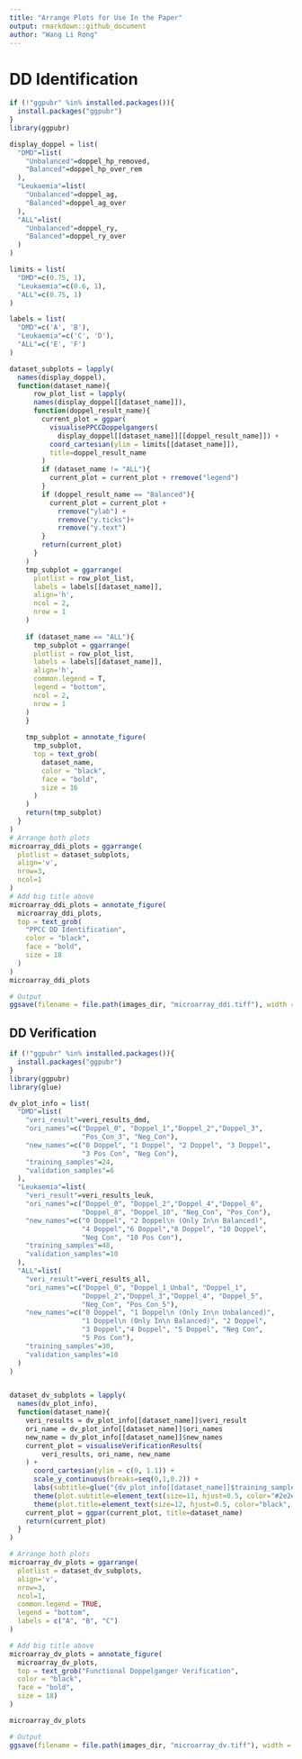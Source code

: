 ```yaml
---
title: "Arrange Plots for Use In the Paper"
output: rmarkdown::github_document
author: "Wang Li Rong"
---
```


# DD Identification

```r
if (!"ggpubr" %in% installed.packages()){
  install.packages("ggpubr")
}
library(ggpubr)

display_doppel = list(
  "DMD"=list(
    "Unbalanced"=doppel_hp_removed,
    "Balanced"=doppel_hp_over_rem
  ),
  "Leukaemia"=list(
    "Unbalanced"=doppel_ag,
    "Balanced"=doppel_ag_over
  ),
  "ALL"=list(
    "Unbalanced"=doppel_ry,
    "Balanced"=doppel_ry_over
  )
)

limits = list(
  "DMD"=c(0.75, 1),
  "Leukaemia"=c(0.6, 1),
  "ALL"=c(0.75, 1)
)

labels = list(
  "DMD"=c('A', 'B'),
  "Leukaemia"=c('C', 'D'),
  "ALL"=c('E', 'F')
)

dataset_subplots = lapply(
  names(display_doppel),
  function(dataset_name){
      row_plot_list = lapply(
      names(display_doppel[[dataset_name]]),
      function(doppel_result_name){
        current_plot = ggpar(
          visualisePPCCDoppelgangers(
            display_doppel[[dataset_name]][[doppel_result_name]]) +
          coord_cartesian(ylim = limits[[dataset_name]]), 
          title=doppel_result_name
        )
        if (dataset_name != "ALL"){
          current_plot = current_plot + rremove("legend")
        }
        if (doppel_result_name == "Balanced"){
          current_plot = current_plot +
            rremove("ylab") +
            rremove("y.ticks")+
            rremove("y.text")
        }
        return(current_plot)
      }
    )
    tmp_subplot = ggarrange(
      plotlist = row_plot_list,
      labels = labels[[dataset_name]],
      align='h',
      ncol = 2, 
      nrow = 1
    ) 
    
    if (dataset_name == "ALL"){
      tmp_subplot = ggarrange(
      plotlist = row_plot_list,
      labels = labels[[dataset_name]],
      align='h',
      common.legend = T,
      legend = "bottom",
      ncol = 2, 
      nrow = 1
    ) 
    }
    
    tmp_subplot = annotate_figure(
      tmp_subplot,
      top = text_grob(
        dataset_name,
        color = "black",
        face = "bold",
        size = 16
      )
    ) 
    return(tmp_subplot)
  }
)
# Arrange both plots
microarray_ddi_plots = ggarrange(
  plotlist = dataset_subplots,
  align='v',
  nrow=3,
  ncol=1
)
# Add big title above
microarray_ddi_plots = annotate_figure(
  microarray_ddi_plots,
  top = text_grob(
    "PPCC DD Identification",
    color = "black",
    face = "bold",
    size = 18
  )
)
microarray_ddi_plots
```

```r
# Output
ggsave(filename = file.path(images_dir, "microarray_ddi.tiff"), width = 10, height = 12, device='tiff')
```


## DD Verification

```r
if (!"ggpubr" %in% installed.packages()){
  install.packages("ggpubr")
}
library(ggpubr)
library(glue)

dv_plot_info = list(
  "DMD"=list(
    "veri_result"=veri_results_dmd,
    "ori_names"=c("Doppel_0", "Doppel_1","Doppel_2","Doppel_3", 
                  "Pos_Con_3", "Neg_Con"),
    "new_names"=c("0 Doppel", "1 Doppel", "2 Doppel", "3 Doppel", 
                  "3 Pos Con", "Neg Con"),
    "training_samples"=24,
    "validation_samples"=6
  ),
  "Leukaemia"=list(
    "veri_result"=veri_results_leuk,
    "ori_names"=c("Doppel_0", "Doppel_2","Doppel_4","Doppel_6",
                  "Doppel_8", "Doppel_10", "Neg_Con", "Pos_Con"),
    "new_names"=c("0 Doppel", "2 Doppel\n (Only In\n Balanced)", 
                  "4 Doppel","6 Doppel","8 Doppel", "10 Doppel", 
                  "Neg Con", "10 Pos Con"),
    "training_samples"=48,
    "validation_samples"=10
  ),
  "ALL"=list(
    "veri_result"=veri_results_all,
    "ori_names"=c("Doppel_0", "Doppel_1_Unbal", "Doppel_1", 
                  "Doppel_2","Doppel_3","Doppel_4", "Doppel_5",
                  "Neg_Con", "Pos_Con_5"),
    "new_names"=c("0 Doppel", "1 Doppel\n (Only In\n Unbalanced)",
                  "1 Doppel\n (Only In\n Balanced)", "2 Doppel",
                  "3 Doppel","4 Doppel", "5 Doppel", "Neg Con", 
                  "5 Pos Con"),
    "training_samples"=30,
    "validation_samples"=10
  )
)


dataset_dv_subplots = lapply(
  names(dv_plot_info),
  function(dataset_name){
    veri_results = dv_plot_info[[dataset_name]]$veri_result
    ori_name = dv_plot_info[[dataset_name]]$ori_names
    new_name = dv_plot_info[[dataset_name]]$new_names
    current_plot = visualiseVerificationResults(
        veri_results, ori_name, new_name
    ) + 
      coord_cartesian(ylim = c(0, 1.1)) +
      scale_y_continuous(breaks=seq(0,1,0.2)) +
      labs(subtitle=glue("{dv_plot_info[[dataset_name]]$training_samples} Training, {dv_plot_info[[dataset_name]]$validation_samples} Validation")) + 
      theme(plot.subtitle=element_text(size=11, hjust=0.5, color="#2e2e2e")) + 
      theme(plot.title=element_text(size=12, hjust=0.5, color="black", face="bold"))
    current_plot = ggpar(current_plot, title=dataset_name) 
    return(current_plot)
  }
)

# Arrange both plots
microarray_dv_plots = ggarrange(
  plotlist = dataset_dv_subplots,
  align='v',
  nrow=3,
  ncol=1,
  common.legend = TRUE,
  legend = "bottom",
  labels = c("A", "B", "C")
)

# Add big title above
microarray_dv_plots = annotate_figure(
  microarray_dv_plots,
  top = text_grob("Functional Doppelganger Verification",
  color = "black",
  face = "bold",
  size = 18)
)

microarray_dv_plots

```


```r
# Output
ggsave(filename = file.path(images_dir, "microarray_dv.tiff"), width = 8, height = 10, device='tiff')
```


